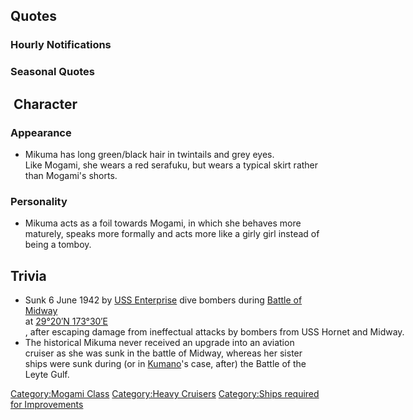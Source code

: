 {{ShipPageHeader}}

==Quotes==
{{ShipQuotes
|Introduction = ごきげんよう、三隈です。最上さんはどこにいらっしゃるのかしら？
|Introduction/En = Greetings, I'm Mikuma. I wonder where Mogami could be hiding?
|Introduction/Note = She speaks formally.

|Introduction/Kai = 提督、三隈、新型になりましたよ
|Introduction/Kai/En = Admiral, I've attained a new form!

|Library = 最上型1番艦のモガミンとは、とっても仲がいいのだけれど、仲が良すぎて彼女とは衝突することも多いの…<br>ええ、そう…物理的に…私はちゃんと前見てるのよ？
|Library/En = I get along very well with Mogamin, the first ship in the Mogami class, but we get along too well sometimes and collide often...<br>Yeah... literally... I do watch where I'm going, okay?

|Secretary 1 = 提督、今日も頑張りましょうね
|Secretary 1/En = Admiral, let's do our best today as well.

|Secretary 1/Kai = 今までの私と、同じと思ってもらっては困ります。
|Secretary 1/Kai/En = I will be troubled if you believe that I am the same as before.

|Secretary 2 = 提督、準備はよろしくて？
|Secretary 2/En = Admiral, are the preparations complete?

|Secretary 2/Kai = これでやっとモガミンに追いつけそう
|Secretary 2/Kai/En = With this, I'll surely catch up to Mogamin.

|Secretary 3 = 提督、近いです、近いですよぉ
|Secretary 3/En = Admiral, you're too close, too clooose.

|Secretary 3/Kai = 提督、航空甲板返してくださらないかしら
|Secretary 3/Kai/En = Admiral, I wonder if you could please return my flight deck?

|Idle = 提督ったら……三隈、忘れられたかと思いましたわ
|Idle/En = Really, Admiral... I thought you've forgotten about me.

|Secretary Married = 三隈、かならず御恩はお返ししますね。
|Secretary Married/En = I'll certainly repay this kindness.

|Wedding = 提督、三隈をここまで大切に育てて頂いて、本当に感謝の気持ちでいっぱいです。あ、あの…もしよかったらこの後も三隈と一緒に…くまりんこ！
|Wedding/En = Admiral, for taking such great care of me up until now, my gratitude is boundless.  Umm.. If it's okay, afterwards, together with Mikuma…. Kumarinko!

|Looking At Scores = まあ！ 提督の情報ですの？ 三隈も見てもいいかしら
|Looking At Scores/En = Well! Intelligence for the Admiral? Would I be able to see it too, I wonder?

|Looking At Scores/Kai = まあ！ まぁ！新しい情報ですの？見てもいい？
|Looking At Scores/Kai/En = Well, well! A new communique? Can I see it?

|Joining A Fleet = はい！ 提督、三隈がご一緒しましょう！
|Joining A Fleet/En = Yes! Admiral, let's go together!

|Joining A Fleet/Kai = 航空巡洋艦三隈、出撃しますわ
|Joining A Fleet/Kai/En = Aviation cruiser Mikuma, setting off!

|Equipment 1 = 三隈、嬉しい！ ……み……くま！
|Equipment 1/En = I'm so happy! Mi... kuma!
|Equipment 1/Note = Kira! by Ranka Lee of Macross F? (voice actor of connection)

|Equipment 1/Kai = 素敵な装備ですわ
|Equipment 1/Kai/En = That's some lovely equipment.

|Equipment 2 = 提督、ご覧頂けて？ 三隈に似合う？
|Equipment 2/En = Admiral, how does it look? Does it suit me?
|Equipment 2/Note = Very formal again.

|Equipment 2/Kai = くまりんこ。…あらやだ…
|Equipment 2/Kai/En = Kumarinko. ...wait, no...

|Equipment 3 = 私がくまくま言ったって、いいわよね？
|Equipment 3/En = Would it be alright if I said 'Kumakuma'?

|Equipment 3/Kai = 私がくまくま言ったって、いいわよね？
|Equipment 3/Kai/En = Would it be alright if I said 'Kumakuma'?

|Supply = 三隈、感謝いたします
|Supply/En = You have my thanks.

|Docking Minor = ありがとう、これで十分です。
|Docking Minor/En = Thank you, this is sufficient.

|Docking Minor/Kai = 航空甲板は特に大事にお願いしますね。
|Docking Minor/Kai/En = Please take special care with my flight deck.

|Docking Major = 三隈少しだけ寝かせていただきますね。
|Docking Major/En = I will just take a short break...

|Docking Major/Kai = モガミンとぶつかった所…やっと治ったと思ったのに…また入渠なの…
|Docking Major/Kai/En = Even though  I though I fixed where Mogamin hit me.... I'm back in the dock...

|Docking Complete = 修理が終わったようですね。
|Docking Complete/En = It seems the repair has completed.

|Docking Complete/Kai = 修理が完了したとのご報告ですわ。
|Docking Complete/Kai/En = Reporting that the repair has been completed.

|Construction = 新人さん？ 素敵な方だといいですね
|Construction/En = A newcomer? It would be good if they were a good one.

|Construction/Kai = 新艦完成のご連絡ですわ
|Construction/Kai/En = I am informing you that a new ship has been completed.
|Construction/Kai/Note = Very formal again.

|Returning From Sortie = 艦隊が無事帰投しましたわ。ふぅ……
|Returning From Sortie/En = The fleet has returned safely. Phew...

|Returning From Sortie/Kai = 艦隊が無事に帰還できました、よかった…
|Returning From Sortie/Kai/En = The fleet has returned safely, thank goodness...

|Starting A Sortie = モガミンはどこ？ 彼女には気をつけないと……
|Starting A Sortie/En = Where is Mogamin? I always have to watch out for her...
|Starting A Sortie/Note = Mogamin=Mogami

|Starting A Sortie/Kai = モガミンにも見せたいですわ、三隈の晴れ舞台！
|Starting A Sortie/Kai/En = I want Mogamin to see this, my big performance!

|Battle Start = さて、砲雷撃戦、始めますわ！
|Battle Start/En = All right, surface action, commence!

|Battle Start/Kai = さぁ、三隈の立体的な航空砲雷撃戦、始めますわ！
|Battle Start/Kai/En = Well now, lets begin my three-dimensional air AND surface actions!

|Air Battle/Kai = そして砲撃戦です！ ミ……クマ！
|Air Battle/Kai/En = Next, the bombardment phase... Mi... Kuma!

|Attack = 撃ち方、はじめ！
|Attack/En = Targeting, fire!

|Attack/Kai = 航空部隊の皆さん、お願いします！
|Attack/Kai/En = Seaplanes, I'll leave this to you.

|Night Battle = 夜戦も三隈の十八番なの！
|Night Battle/En = Night battles are my specialty, you know!

|Night Battle/Kai = 本当は夜はちょっと怖いけれど…
|Night Battle/Kai/En = To be honest, nighttime is a little scary...

|Night Attack = くまりんこ！
|Night Attack/En = Kumarinko!
|Night Attack/Note = I assume this is from (mi)Kuma

|Night Attack/Kai = そして砲撃戦です！ ミ……クマ！
|Night Attack/Kai/En = Next, the bombardment phase... Mi... Kuma!

|MVP = 提督が三隈を選んでくれたから、活躍できました！ お礼、申し上げますね
|MVP/En = Because the Admiral chose me, I could do my best! I humbly accept your gratitude.

|Minor Damage 1 = いくら三隈でも怒ります！
|Minor Damage 1/En = Just how angry will you make me!

|Minor Damage 2 = 失礼な方達ね！
|Minor Damage 2/En = Such impertinent fellows..!

|Major Damage = ああ…、くまりんこのお洋服が！ひどすぎますわ。
|Major Damage/En = Aaa... Kumarinko's clothes..! That's too much!

|Sunk = お願い…見ないで…沈むところなんて、誰にも見られたくはないの…
|Sunk/En = Please... Don't look... I don't want anyone... To see me while I sink...
|Sunk/Note = Both side of the Battle of Midway failed to witness Mikuma's actual sinking.
}}

===Hourly Notifications===
{{Shiphourly
| 00JP = マルマルマルマル。日付が変わりましたわ。
| 00EN = 0000. The date has changed.
| 00Note = 
| 01JP = マルヒトマルマル。提督、今夜は夜更かししちゃいます？
| 01EN = 0100. Admiral, are you you going to be staying up late tonight?
| 01Note = 
| 02JP = 提督、起きてますか？マルフタマルマルです。
| 02EN = Admiral, are you awake? It's 0200.
| 02Note = 
| 03JP = マルサンマルマル。暗闇は…怖いですぅ。
| 03EN = 0300. The dark... is scary...
| 03Note = 
| 04JP = マルヨンマルマルになりました。提督、もういい加減に寝ましょ？
| 04EN = It is now 0400. Admiral, why don't you just go to bed?
| 04Note = 
| 05JP = マルゴーマルマルです。提督、頑張りすぎると体に障ります。
| 05EN = It's 0500. Admiral, if you work too hard, you damage your body.
| 05Note = 
| 06JP = マルロクマルマル。朝です。おはようございます。
| 06EN = 0600. The sun's up. Good morning.
| 06Note = Lit Morning. Good Morning.
| 07JP = マルナナマルマル。提督、朝ご飯はなんになさいますか？
| 07EN = 0700. Admiral, what would you like for breakfast?
| 07Note = 
| 08JP = マルハチマルマルです。今日も三隈とがんばりましょ？
| 08EN = 0800. Let's do our best together today as well, okay?
| 08Note = 
| 09JP = マルキュウマルマル。今日はどの辺に行きましょうか？
| 09EN = 0900. Where should be go today?
| 09Note = 
| 10JP = 提督、頑張ってますね！ヒトマルマルマルです。
| 10EN = Admiral, do your best! It's 1000.
| 10Note = 
| 11JP = ヒトヒトマルマル。昼食はどうなさいますか？
| 11EN = 1100. What should would you like for lunch?
| 11Note = 
| 12JP = ヒトフタマルマル。三隈もご一緒にランチしたいですぅ。
| 12EN = 1200. I want to have lunch together~
| 12Note = 
| 13JP = ヒトサンマルマル。食後ってやっぱり眠いですね。
| 13EN = 1300. You always get tired after eating, don't you?
| 13Note = 
| 14JP = ヒトヨンマルマル。ふぁあ…ふぁ…
| 14EN = 1400. Zzz... zzz...
| 14Note = 
| 15JP = ヒトゴウマルマル。提督、ここはもうひと踏ん張りですね！
| 15EN = 1500. Admiral, you're still holding strong here!
| 15Note = Rough translation
| 16JP = ヒトロクマルマル。あら、夕日が…
| 16EN = 1600. Oh, the sunset...
| 16Note = 
| 17JP = ヒトナナマルマル。提督、もうそろそろ夜ですね。
| 17EN = 1700. Admiral, it's already evening, isn't it?
| 17Note = 
| 18JP = ヒトハチマルマル。提督、食事に行かれます？それとも、飲みに行かれます？
| 18EN = 1800. Admiral, do you wish to go for dinner? Or perhaps, off for a drink?
| 18Note = 
| 19JP = ヒトキュウマルマル。どう、提督、おいしい？…よかったぁ。
| 19EN = 1900. Well, Admiral, it is tasty? ...thank goodness.
| 19Note = 
| 20JP = フタマルマルマルです。そろそろお風呂とかどうでしょうか？
| 20EN = 2000. How about having a bath now?
| 20Note = 
| 21JP = フタヒトマルマル。三隈、そろそろお休みしてもよいでしょうか？
| 21EN = 2100. Is it okay for me to have a rest now?
| 21Note = 
| 22JP = フタフタマルマルです。提督、そろそろアレの時間ですね。あーれ♪
| 22EN = 2200. Admiral, it's almost time for that. Tha~t♪
| 22Note = 
| 23JP = フタサンマルマル。三隈、今日も一日頑張りました。
| 23EN = 2300. I did my best today as well.
| 23Note = 
}}

=== Seasonal Quotes ===
{{Shipquoteseasonal
|Valentine2016 = 提督、三隈特製くまりんこチョコを差し上げますわ。はい、これです！遠慮なさらないで
|Valentine2016_Clip = {{Audio|file=Mikuma_Valentine_2016.ogg}}
|Valentine2016_EN = Admiral, I'll give you some of Mikuma's special-made Kumarinko Chocolate. Here, this is it! You don't have to restrain yourself.
|Valentine2016_2 = 提督、くまりんこチョコ、お味はいかがでしたか？…え、まだ、ですか？遠慮しないで早く召し上がってくださいね
|Valentine2016_2_Clip = {{Audio|file=Mikuma Valentine 2016 Secretary 2.ogg}}
|Valentine2016_2_EN = Admiral, how was the Kumarinko Chocolate? ...Eh, you have yet to eat it? Please don't restrain yourself and eat it soon, alright?
|Valentine2016_2_Note = ''Secretary 2''
|Hinamatsuri2016 = 雛祭り！お雛様、可愛いです！お内裏様はモガミン、お雛様は三隈！うふふ、作っちゃおうかな。
|Hinamatsuri2016_Clip = {{Audio|file=Mikuma_Hinamatsuri_2016.ogg}}
|Hinamatsuri2016_EN = Hinamatsuri, Ohina-sama is cute! Odairi-sama is Mogamin, Ohina-sama is Mikuma, ufufufu.... should I make it?
|Hinamatsuri2016_Note = Mikuma is going to make doll of her as Ohina-sama and Mogami as Odairi-sama.
|Hinamatsuri2016_2 = 提督。もうすぐ春ですわ。お弁当作って、モガミンと三人でお花見に行きましょう？三隈、楽しみです！
|Hinamatsuri2016_2_Clip = {{Audio|file=Mikuma Hinamatsuri 2016 Secretary 2.ogg}}
|Hinamatsuri2016_2_EN = Admiral, it is almost Spring. Together with Mogamin, the three of us should prepare bento and go for flower viewing. Mikuma is looking forward to it!
|Hinamatsuri2016_2_Note = ''Secretary 2 Spring line''
|WhiteDay2016 = 提督！こちらをくまりんこチョコのお返しに？嬉しい！来年はスーパーくまりんこチョコ、期待してくださいね。
|WhiteDay2016_Clip = {{Audio|file=Mikuma White Day 2016.ogg}}
|WhiteDay2016_EN = Admiral! This is in return for the Kumarinko Chocolate? I'm happy! Please look forward to the Super Kumarinko Chocolate next year, alright?
|Spring2016 = 提督。もうすぐ春ですわ。お弁当作って、モガミンと三人でお花見に行きましょう？三隈、楽しみです！
|Spring2016_Clip = {{Audio|file=Mikuma_Hinamatsuri_2016_Secretary_2.ogg}}
|Spring2016_EN = Admiral, it is almost Spring. Together with Mogamin, the three of us should prepare bento and go for flower viewing. Mikuma is looking forward to it!
|Spring2016_Note = From [[Seasonal/Hinamatsuri_2016]]
|ThirdAnniversary2016 = くまりんこ！提督、三周年です！おめでとうございます！
|ThirdAnniversary2016_Clip = {{Audio|file=Mikuma_Third_Anniversary.ogg}}
|ThirdAnniversary2016_EN = Kumarinko! Admiral, it's our third anniversary! Congratulations!
|RainySeason2016 = 雨の日が続きますわ。この季節は少し苦手です。何か、悲しい気持ちになってしまって。いけませんね。
|RainySeason2016_Clip = {{Audio|file=Mikuma_Rainy_Season_2016.ogg}}
|RainySeason2016_EN = The rainy days are continuing nonstop. I'm a little bad with this kind of season. For some reason, this season brings a sad feeling with it. I can't go on like this, can I.
|EarlySummer2016 = もがみんは、今年の夏は、水着どうするのかしら？おニューのお揃い着たいなぁ。
|EarlySummer2016_Clip = {{Audio|file=Mikuma_Early_Summer_2016.ogg}}
|EarlySummer2016_EN = I wonder what Mogamin is going to do for her swimsuit this year? I want to have new matching swimsuits.
|MidSummer2016 = 結局、お揃の水着、買えなかった…え、提督、ビーチバレーですか？　くまりんこは…私は、いいです……
|MidSummer2016_Clip = {{Audio|file=Mikuma_Mid-Summer_2016_Secretary_2.ogg}}
|MidSummer2016_EN = After all, I couldn't buy matching swimsuit with her... Eh, Admiral, Beach volleyball? Kumarinko... I'm no thank you...
|Fall2016 = 秋！ 色々と美味しそうな季節！ ううん。三隈、ここで食欲に負けちゃダメ！ 太ったら、モガミンに嫌われちゃう。
|Fall2016_Clip = {{Audio|file=Mikuma_Fall_2016.ogg}}
|Fall2016_EN = Fall! There's so much delicious food this season! No, Mikuma, you can't lose to gluttony here! Mogamin will hate me if I get fatter.
|Sanma2016 = 秋刀魚？高級魚ですの？ふーん…三隈、秋刀魚はあまり…あっ！…美味しい！秋刀魚、美味しいですわ！
|Sanma2016_Clip = {{Audio|file=Mikuma_Sanma_2016.ogg}}
|Sanma2016_EN = Saury? Is that some premium fish? Huh... Mikuma does not really... Oh!... Delicious! Saury is delicious!
|Christmas2016 = メリークリスマスですわ！三隈、クリスマスケーキ大好きです！提督はどうですか？はい、あーん！
|Christmas2016_Clip = {{Audio|file=Mikuma_Christmas_2016.ogg}}
|Christmas2016_EN = Merry Christmas! Mikuma, loves Christmas cakes! How about you Admiral? Here, say ahhh!
|NewYear2017 = 大掃除ですね！くまりんこ大掃除、始めましょう！最上、鈴谷、熊野。さあ、まず掃く掃除ですは。
|NewYear2017_Clip = {{Audio|file=Mikuma_End_of_Year_2016.ogg}}
|NewYear2017_EN = It's time for spring cleaning! Let's start the Kumarinko Year End Clean! Mogami, Suzuya, Kumano. Come, first we should sweep the place up.
|NewYear2017_Note = ''End of Year line''
|NewYear2017_2 = 提督、あけましておめでとうございます。今年も’もがみん’と’くまりんこ’をどうぞ宜しくお願いします。
|NewYear2017_2_Clip = {{Audio|file=Mikuma_New_Year_2017.ogg}}
|NewYear2017_2_EN = Admiral, Happy New Year. Please take care of me and Mogamin this year.
|FourthAnniversary2017 = 提督すごい！まさかの四周年です。おめでとうございます。くまりんこ〜♪
|FourthAnniversary2017_Clip = {{Audio|file=Mikuma_Fourth_Anniversary.ogg}}
|FourthAnniversary2017_EN = That's amazing, Admiral! Who would've thought it's the 4th anniversary? Congratulations!
|LateFall2017 = すっかり寒くなってきました。スカートだと少し足がスースーして。あ、もがみん、毛布！？　ありがとう！　一緒に使う？
|LateFall2017_Clip = {{Audio|file=Mikuma_Late_Fall_2017.ogg}}
|LateFall2017_EN = It’s gotten pretty cold out. My legs feel so breezy in this skirt. Ah, a muffler, Mogami? Thank you. Let's share it.
|FifthAnniversary2018 = 提督、今日は素敵な日です。クマリンコ♪
|FifthAnniversary2018_Clip = {{Audio|file=Mikuma_Fifth_Anniversary.ogg}}
|FifthAnniversary2018_EN = Admiral, today is a wonderful day. Kumarinko~♪
}}

== Character ==
===Appearance===
* Mikuma has long green/black hair in twintails and grey eyes. Like Mogami, she wears a red serafuku, but wears a typical skirt rather than Mogami's shorts.
=== Personality ===
* Mikuma acts as a foil towards Mogami, in which she behaves more maturely, speaks more formally and acts more like a girly girl instead of being a tomboy.

==Trivia==
*Sunk 6 June 1942 by [https://en.wikipedia.org/wiki/USS_Enterprise_%28CV-6%29 USS Enterprise] dive bombers during [http://en.wikipedia.org/wiki/Battle_of_Midway Battle of Midway] at [http://tools.wmflabs.org/geohack/geohack.php?pagename=Japanese_cruiser_Mikuma&params=29_20_N_173_30_E_ <span class="geo-default" style="display:inline;"><span class="geo-dms" style="display:inline;" title="Maps, aerial photos, and other data for this location"><span class="latitude" style="white-space:nowrap;">29°20′N</span> <span class="longitude" style="white-space:nowrap;">173°30′E</span></span></span>]<span class="geo-default" style="display:inline;"><span class="geo-dms" style="display:inline;" title="Maps, aerial photos, and other data for this location"><span class="longitude" style="white-space:nowrap;">, after escaping damage from ineffectual attacks by bombers from USS Hornet and Midway.</span></span></span>
*The historical Mikuma never received an upgrade into an aviation cruiser as she was sunk in the battle of Midway, whereas her sister ships were sunk during (or in [[Kumano]]'s case, after) the Battle of the Leyte Gulf.

{{ShipPageFooter}}
[[Category:Mogami Class]]
[[Category:Heavy Cruisers]]
[[Category:Ships required for Improvements]]